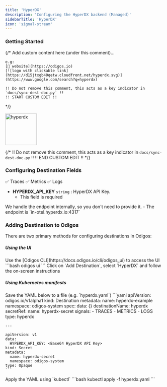 ```yaml
---
title: 'HyperDX'
description: 'Configuring the HyperDX backend (Managed)'
sidebarTitle: 'HyperDX'
icon: 'signal-stream'
---
```


### Getting Started

{/*
    Add custom content here (under this comment)...

    e.g:
    [🔗 website](https://odigos.io)
    [![logo with clickable link](https://d15jtxgb40qetw.cloudfront.net/hyperdx.svg)](https://www.google.com/search?q=hyperdx)

    !! Do not remove this comment, this acts as a key indicator in `docs/sync-dest-doc.py` !!
    !! START CUSTOM EDIT !!
*/}

<img src='https://d15jtxgb40qetw.cloudfront.net/hyperdx.svg' alt='hyperdx' width="100" height="100" className="not-prose" />

{/*
    !! Do not remove this comment, this acts as a key indicator in `docs/sync-dest-doc.py` !!
    !! END CUSTOM EDIT !!
*/}

### Configuring Destination Fields

<Accordion title="Supported Signals:">
  ✅ Traces
  ✅ Metrics
  ✅ Logs
</Accordion>

- **HYPERDX_API_KEY** `string` : HyperDX API Key.
  - This field is required

<Check>
  We handle the endpoint internally, so you don't need to provide it.
  - The endpoint is `in-otel.hyperdx.io:4317`
</Check>

### Adding Destination to Odigos

There are two primary methods for configuring destinations in Odigos:

##### **Using the UI**

<Steps>
  <Step>
    Use the [Odigos CLI](https://docs.odigos.io/cli/odigos_ui) to access the UI
    ```bash
    odigos ui
    ```
  </Step>
  <Step>
    Click on `Add Destination`, select `HyperDX` and follow the on-screen instructions
  </Step>
</Steps>

##### **Using Kubernetes manifests**

<Steps>
  <Step>
    Save the YAML below to a file (e.g. `hyperdx.yaml`)
    ```yaml
    apiVersion: odigos.io/v1alpha1
    kind: Destination
    metadata:
      name: hyperdx-example
      namespace: odigos-system
    spec:
      data: {}
      destinationName: hyperdx
      secretRef:
        name: hyperdx-secret
      signals:
      - TRACES
      - METRICS
      - LOGS
      type: hyperdx

    ---

    apiVersion: v1
    data:
      HYPERDX_API_KEY: <Base64 HyperDX API Key>
    kind: Secret
    metadata:
      name: hyperdx-secret
      namespace: odigos-system
    type: Opaque
    ```
  </Step>
  <Step>
    Apply the YAML using `kubectl`
    ```bash
    kubectl apply -f hyperdx.yaml
    ```
  </Step>
</Steps>